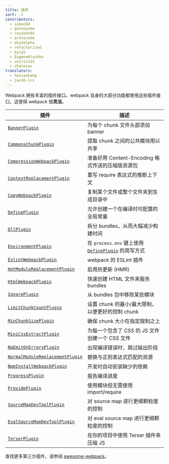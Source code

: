 ```yaml
---
title: 插件
sort: -1
contributors:
  - simon04
  - gonzoyumo
  - rouzbeh84
  - aretecode
  - eko3alpha
  - refactorized
  - byzyk
  - EugeneHlushko
  - snitin315
  - chenxsan
translators:
  - hexiaokang
  - jacob-lcs
---
```


Webpack 拥有丰富的插件接口。webpack 自身的大部分功能都使用这些插件接口。这使得 webpack 很**灵活**。

| 插件                                                                            | 描述                                                                                    |
| ------------------------------------------------------------------------------- | -------------------------------------------------------------------------------------- |
| [`BannerPlugin`](/plugins/banner-plugin)                                        | 为每个 chunk 文件头部添加 banner                                             |
| [`CommonsChunkPlugin`](/plugins/commons-chunk-plugin)                           | 提取 chunk 之间的公共模块用以共享                                             |
| [`CompressionWebpackPlugin`](/plugins/compression-webpack-plugin)               | 准备好用 Content-Encoding 格式传送的压缩版资源包                               |
| [`ContextReplacementPlugin`](/plugins/context-replacement-plugin)               | 重写 require 表达式的推断上下文                                             |
| [`CopyWebpackPlugin`](/plugins/copy-webpack-plugin)                             | 复制某个文件或整个文件夹到生成目录中                                           |
| [`DefinePlugin`](/plugins/define-plugin)                                        | 允许创建一个在编译时可配置的全局常量                                           |
| [`DllPlugin`](/plugins/dll-plugin)                                              | 拆分 bundles，从而大幅减少构建时间                                             |
| [`EnvironmentPlugin`](/plugins/environment-plugin)                              | 在 `process.env` 键上使用 [`DefinePlugin`](/plugins/define-plugin) 的简写方式 |
| [`EslintWebpackPlugin`](/plugins/eslint-webpack-plugin)                         | webpack 的 ESLint 插件                                                     |
| [`HotModuleReplacementPlugin`](/plugins/hot-module-replacement-plugin)          | 启用热更新 (HMR)                                                           |
| [`HtmlWebpackPlugin`](/plugins/html-webpack-plugin)                             | 快速创建 HTML 文件来服务 bundles                                               |
| [`IgnorePlugin`](/plugins/ignore-plugin)                                        | 从 bundles 包中移除某些模块                                                 |
| [`LimitChunkCountPlugin`](/plugins/limit-chunk-count-plugin)                    | 设置 chunk 的最小/最大限制，以便更好的控制 chunk                               |
| [`MinChunkSizePlugin`](/plugins/min-chunk-size-plugin)                          | 确保 chunk 大小在指定限制之上                                               |
| [`MiniCssExtractPlugin`](/plugins/mini-css-extract-plugin)                      | 为每一个包含了 CSS 的 JS 文件创建一个 CSS 文件                                     |
| [`NoEmitOnErrorsPlugin`](/configuration/optimization/#optimizationemitonerrors) | 出现编译错误时，跳过输出阶段                                                 |
| [`NormalModuleReplacementPlugin`](/plugins/normal-module-replacement-plugin)    | 替换与正则表达式匹配的资源                                                   |
| [`NpmInstallWebpackPlugin`](/plugins/install-webpack-plugin)                    | 开发时自动安装缺少的依赖                                                     |
| [`ProgressPlugin`](/plugins/progress-plugin)                                    | 报告编译进度                                                               |
| [`ProvidePlugin`](/plugins/provide-plugin)                                      | 使用模块但无需使用 import/require                                           |
| [`SourceMapDevToolPlugin`](/plugins/source-map-dev-tool-plugin)                 | 对 source map 进行更细颗粒度的控制                                           |
| [`EvalSourceMapDevToolPlugin`](/plugins/eval-source-map-dev-tool-plugin)        | 对 eval source map 进行更细颗粒度的控制                                     |
| [`TerserPlugin`](/plugins/terser-webpack-plugin/)                               | 在你的项目中使用 Terser 插件来压缩 JS                                         |

查找更多第三方插件，请参阅 [awesome-webpack](/awesome-webpack/#webpack-plugins)。
